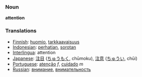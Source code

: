 === Noun ===
'''attention'''

=== Translations ===
*[[Finnish]]: [[huomio]], [[tarkkaavaisuus]]
*[[Indonesian]]: [[hati|perhatian]], [[sorot|sorotan]]
*[[Interlingua]]: attention
*[[Japanese]]: [[注目]] ([[ちゅうもく]], chūmoku), [[注意]] ([[ちゅうい]], chūi)
*[[Portuguese]]: [[atenção]] ''f'', [[cuidado]] ''m''
*[[Russian]]: [[внимание]], [[внимательность]]